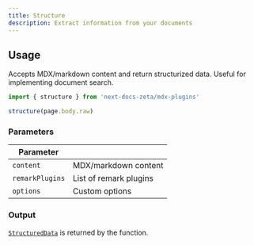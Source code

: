 ```yaml
---
title: Structure
description: Extract information from your documents
---
```


## Usage

Accepts MDX/markdown content and return structurized data. Useful for
implementing document search.

```ts
import { structure } from 'next-docs-zeta/mdx-plugins'

structure(page.body.raw)
```

### Parameters

| Parameter       |                        |
| --------------- | ---------------------- |
| `content`       | MDX/markdown content   |
| `remarkPlugins` | List of remark plugins |
| `options`       | Custom options         |

### Output

[`StructuredData`](/docs/headless/mdx/structure#output) is returned by the
function.
